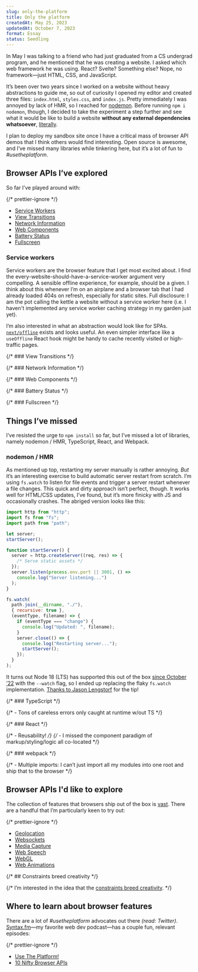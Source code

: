 ```yaml
---
slug: only-the-platform
title: Only the platform
createdAt: May 25, 2023
updatedAt: October 7, 2023
format: Essay
status: Seedling
---
```


In May I was talking to a friend who had just graduated from a CS undergrad program, and he mentioned that he was creating a website. I asked which web framework he was using. React? Svelte? Something else? Nope, no framework—just HTML, CSS, and JavaScript.

It’s been over two years since I worked on a website without heavy abstractions to guide me, so out of curiosity I opened my editor and created three files: `index.html`, `styles.css`, and `index.js`. Pretty immediately I was annoyed by lack of HMR, so I reached for <a href="https://www.npmjs.com/package/nodemon" target="_blank">nodemon</a>. Before running `npm i nodemon`, though, I decided to take the experiment a step further and see what it would be like to build a website **without any external dependencies whatsoever**, <a href="https://github.com/pmillspaugh/only-the-platform/blob/main/package.json" target="_blank">literally</a>.

I plan to deploy my sandbox site once I have a critical mass of browser API demos that I think others would find interesting. Open source is awesome, and I’ve missed many libraries while tinkering here, but it’s a lot of fun to _#usetheplatform_.

## Browser APIs I’ve explored

So far I’ve played around with:

{/* prettier-ignore */}
- <a href="https://developer.mozilla.org/en-US/docs/Web/API/Service_Worker_API" target="_blank">Service Workers</a>
- <a href="https://developer.mozilla.org/en-US/docs/Web/API/View_Transitions_API" target="_blank">View Transitions</a>
- <a href="https://developer.mozilla.org/en-US/docs/Web/API/Network_Information_API" target="_blank">Network Information</a>
- <a href="https://developer.mozilla.org/en-US/docs/Web/API/Web_components" target="_blank">Web Components</a>
- <a href="https://developer.mozilla.org/en-US/docs/Web/API/Battery_Status_API" target="_blank">Battery Status</a>
- <a href="https://developer.mozilla.org/en-US/docs/Web/API/Fullscreen_API" target="_blank">Fullscreen</a>

### Service workers

Service workers are the browser feature that I get most excited about. I find the every-website-should-have-a-service-worker argument very compelling. A sensible offline experience, for example, should be a given. I think about this whenever I’m on an airplane and a browser tab that I had already loaded 404s on refresh, especially for static sites. Full disclosure: I am the pot calling the kettle a website without a service worker here (i.e. I haven't implemented any service worker caching strategy in my garden just yet).

I’m also interested in what an abstraction would look like for SPAs. <a href="https://github.com/hanford/next-offline" target="_blank">`next/offline`</a> exists and looks useful. An even simpler interface like a `useOffline` React hook might be handy to cache recently visited or high-traffic pages.

{/* ### View Transitions */}

{/* ### Network Information */}

{/* ### Web Components */}

{/* ### Battery Status */}

{/* ### Fullscreen */}

## Things I’ve missed

I’ve resisted the urge to `npm install` so far, but I’ve missed a lot of libraries, namely nodemon / HMR, TypeScript, React, and Webpack.

### nodemon / HMR

As mentioned up top, restarting my server manually is rather annoying. _But_ it’s an interesting exercise to build automatic server restart from scratch. I’m using `fs.watch` to listen for file events and trigger a server restart whenever a file changes. This quick and dirty approach isn’t perfect, though. It works well for HTML/CSS updates, I’ve found, but it’s more finicky with JS and occasionally crashes. The abriged version looks like this:

```js
import http from "http";
import fs from "fs";
import path from "path";

let server;
startServer();

function startServer() {
  server = http.createServer((req, res) => {
    /* Serve static assets */
  });
  server.listen(process.env.port || 3001, () =>
    console.log("Server listening...")
  );
}

fs.watch(
  path.join(__dirname, "./"),
  { recursive: true },
  (eventType, filename) => {
    if (eventType === "change") {
      console.log("Updated: ", filename);
    }
    server.close(() => {
      console.log("Restarting server...");
      startServer();
    });
  }
);
```

It turns out Node 18 (LTS) has supported this out of the box <a href="https://nodejs.org/en/blog/release/v18.11.0" target="_blank">since October ’22</a> with the `--watch` flag, so I ended up replacing the flaky `fs.watch` implementation. <a href="https://twitter.com/jlengstorf/status/1707521630585676224" target="_blank">Thanks to Jason Lengstorf</a> for the tip!

{/* ### TypeScript */}

{/* - Tons of careless errors only caught at runtime w/out TS */}

{/* ### React */}

{/* - Reusability! */}
{/* - I missed the component paradigm of markup/styling/logic all co-located */}

{/* ### webpack */}

{/* - Multiple imports: I can’t just import all my modules into one root and ship that to the browser */}

## Browser APIs I'd like to explore

The collection of features that browsers ship out of the box is <a href="https://developer.mozilla.org/en-US/docs/Web/API" target="_blank">vast</a>. There are a handful that I’m particularly keen to try out:

{/* prettier-ignore */}
- <a href="https://developer.mozilla.org/en-US/docs/Web/API/Geolocation_API" target="_blank">Geolocation</a>
- <a href="https://developer.mozilla.org/en-US/docs/Web/API/WebSockets_API" target="_blank">Websockets</a>
- <a href="https://developer.mozilla.org/en-US/docs/Web/API/Media_Capture_and_Streams_API" target="_blank">Media Capture</a>
- <a href="https://developer.mozilla.org/en-US/docs/Web/API/Web_Speech_API" target="_blank">Web Speech</a>
- <a href="https://developer.mozilla.org/en-US/docs/Glossary/WebGL" target="_blank">WebGL</a>
- <a href="https://developer.mozilla.org/en-US/docs/Web/API/Web_Animations_API" target="_blank">Web Animations</a>

{/* ## Constraints breed creativity */}

{/* I’m interested in the idea that the <a href="https://en.wikipedia.org/wiki/Creative_limitation" target="_blank">constraints breed creativity</a>. */}

## Where to learn about browser features

There are a lot of _#usetheplatform_ advocates out there _(read: Twitter)_. <a href="https://syntax.fm/" target="_blank">Syntax.fm</a>—my favorite web dev podcast—has a couple fun, relevant episodes:

{/* prettier-ignore */}
- <a href="https://syntax.fm/show/522/use-the-platform" target="_blank">Use The Platform!</a>
- <a href="https://syntax.fm/show/456/10-nifty-browser-apis" target="_blank">10 Nifty Browser APIs</a>
